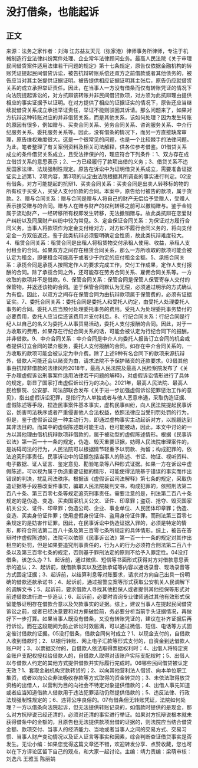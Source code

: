 # 没打借条，也能起诉
## 正文
来源：法务之家作者：刘海 江苏益友天元（张家港）律师事务所律师，专注于机械制造行业法律纠纷案件处理、企业常年法律顾问业务。最高人民法院《关于审理民间借贷案件适用法律若干问题的规定》第十七条规定，原告仅依据金融机构的转账凭证提起民间借贷诉讼，被告抗辩转账系偿还双方之前借款或者其他债务的，被告应当对其主张提供证据证明。被告提供相应证据证明其主张后，原告仍应就借贷关系的成立承担举证责任。因此，在当事人一方没有借条而仅有转账凭证的情况下向法院提起诉讼的，对方抗辩该转账并非民间借贷款项，对方须为此抗辩理由提供相应的事实证据予以证明。在对方提供了相应的证据证实的情况下，原告还应当继续就借贷关系成立承担举证责任，举证不能则驳回其诉请。那么问题来了，如果对方抗辩这种转账对应的并非借贷关系，而是其他关系，该如何处理？因为发生转账的原因有很多，例如赠与、买卖合同关系、劳务合同关系、咨询服务关系、中介行纪服务关系、委托服务关系等。因此，没有借条的情况下，而另一方直接缺席审理，原告维权难度很大。这是一个很常见的问题，也是一个比较棘手的法律问题。为此，笔者整理了有关案例资料及相关司法解释，供各位参考借鉴。01借贷关系成立的条件借贷关系成立，且受法律保护的，理应符合下列条件：1、双方存在成立借贷关系的意思表示；2、一方已经履行了款项出借的义务；3、借贷关系不违反国家法律、法规强制性规定。原告在诉讼中为证明借贷关系成立，需要准备证据证实上述第1、2项内容，第3项的认定由法院根据其所调查的事实进行判定。02没有借条，对方可能提起的抗辩1、买卖合同关系：买卖合同是出卖人转移标的物的所有权于买受人，买受人支付价款的合同。本案中，原告给付被告的款项，属于货款。2、赠与合同关系：赠与合同是赠与人将自己的财产无偿给予受赠人，受赠人表示接受赠与的合同。赠与人在赠与财产的权利转移之前可以撤销赠与。鉴于金钱属于流动财产，一经转移所有权即发生转移，无法撤销赠与。故此类抗辩在恋爱财产纠纷以及同居财产纠纷中较为常见。3、定金保证合同关系：为保证对方履行合同义务，当事人将款项作为定金支付给对方，对方如不履行合同义务的，将向支付定金一方双倍返还。鉴于此类抗辩必须要明确定金性质，故此类抗辩难度较大。4、租赁合同关系：租赁合同是出租人将租赁物交付承租人使用、收益，承租人支付租金的合同。如果双方之间存在租赁合同关系，那么一方所收取的款项可能会被认定为租金，即便租金可能高于或者少于约定的应付租金金额。5、承揽合同关系：承揽合同是承揽人按照定作人的要求完成工作，交付工作成果，定作人支付报酬的合同。除了承揽合同之外，还可能存在劳务合同关系、雇佣合同关系等。一方收取的款项并不是借款。6、保管合同关系：保管合同是保管人保管寄存人交付的保管物，并返还该物的合同。鉴于保管合同默认为无偿，必须通过明示的方式确认为有偿。因此，以双方之间存在保管合同为由抗辩款项属于保管费的，必须有证据证实。7、委托合同关系：委托合同是委托人和受托人约定，由受托人处理委托人事务的合同。委托人应当预付处理委托事务的费用。受托人为处理委托事务垫付的必要费用，委托人应当偿还该费用并支付利息。8、行纪合同关系：行纪合同是行纪人以自己的名义为委托人从事贸易活动，委托人支付报酬的合同。因此，对于一方收取的费用，如果存在行纪合同关系的话，可能会被认定为行纪合同下的报酬，并非借款。9、中介合同关系：中介合同是中介人向委托人报告订立合同的机会或者提供订立合同的媒介服务，委托人支付报酬的合同。如存在中介合同关系的，一方收取的款项可能会被认定为中介费。除了上述9种有名合同下的款项来源抗辩外，借款人可能还会以赌资为由，请求法院不予保护赌资的还款要求。03借其他事由抗辩非借款的法律风险2018年，最高人民法院及最高人民检察院发布了《关于办理虚假诉讼刑事案件适用法律若干问题的解释》，对虚假诉讼情形进行了具体的规定，彰显了国家打击虚假诉讼行为的决心。2021年，最高人民法院、最高人民检察院、公安部、司法部联合发布《关于进一步加强虚假诉讼犯罪惩治工作的意见》，指出虚假诉讼犯罪，是指行为人单独或者与他人恶意串通，采取伪造证据、虚假陈述等手段，捏造民事案件基本事实，虚构民事纠纷，向人民法院提起民事诉讼，妨害司法秩序或者严重侵害他人合法权益，依照法律应当受刑罚处罚的行为。但是，鉴于虚假诉讼是一种主动行为，即通过虚构事实主动起诉对方，以觊觎达到其非法目的。而其中的虚假陈述既可能主动，也可能被动，因此，本文中讨论的一方以其他理由借机抗辩款项非借款的，属于被动型的虚假陈述情形。根据《民事诉讼法》第一百一十一条的规定，伪造、毁灭重要证据，妨碍人民法院审理案件的，是妨碍司法的行为，人民法院可以根据情节轻重予以罚款、拘留；构成犯罪的，依法追究刑事责任。民事诉讼中的证据包括当事人的陈述、书证、物证、视听资料、电子数据、证人证言、鉴定意见、勘验笔录等八种形式证据。如果一方在诉讼中虚假陈述，可以视为属于伪造重要证据的情形，可能使得法院基于错误的事实而作出错误的判决，扰乱司法秩序。根据该《虚假诉讼司法解释》第七条的规定，采取伪造证据等手段篡改案件事实，骗取人民法院裁判文书，构成犯罪的，依照刑法第二百八十条、第三百零七条等规定追究刑事责任。需要注意的是，刑法第二百八十条规定的是伪造、变造、买卖国家机关公文、证件、印章罪；盗窃、抢夺、毁灭国家机关公文、证件、印章罪；伪造公司、企业、事业单位、人民团体印章罪；伪造、变造、买卖身份证件罪；使用虚假身份证件、盗用身份证件罪。而刑法第三百零七条规定的是妨害作证罪。因此，在民事诉讼中伪造证据入罪的，必须是特定的情形，即符合刑法第二百八十条及第三百零七条所规定的具体情形。综上，被告在答辩时作虚假陈述的，法院可以依照《民事诉讼法》第一百一十一条的规定对其作出相应的处罚，但是如果要追究刑事责任的，行为人的行为必须符合刑法第二百八十条以及第三百零七条的规定，否则基于罪刑法定的原则不给予入罪定性。04没打借条，该怎么办？1、起诉前，通过微信、短信等书面形式获得对方对借款意思表示的追认；2、起诉前，就借款事实以及还款承诺等内容以通话录音、现场录音等方式固定证据；3、起诉前，以结算利息等对账要求，请求对方向自己出具一份明确的借款还款承诺书；4、起诉前，通过报警立案等形式获取公安机关人民调解下的调解文书；5、起诉前，要求借款人寻找其他担保人或者提供其他担保等形式对前述借款进行进一步追认；6、起诉前，必要时咨询专业律师通过其他有效形式保留能够证明存在借款合意以及欠款事实的证据。综上，建议当事人在提起民间借贷诉讼之前，或者已经决意要和对方撕破脸前，务必要分析当前手头证据情况，再做好下一步打算。如果当事人既没有借条，又没有转账凭证的，建议在补齐证据后再行诉讼。而在这段期间为防止诉讼时效届满，可以通过微信、短信、电话等方式固定催讨借款的证据。05没打借条，借款合同何时成立？1、以现金支付的，自借款人收到借款时；2、以银行转账、网上电子汇款等形式支付的，自资金到达借款人账户时；3、以票据交付的，自借款人依法取得票据权利时；4、出借人将特定资金账户支配权授权给借款人的，自借款人取得对该账户实际支配权时；5、出借人以与借款人约定的其他方式提供借款并实际履行完成时。06哪些民间借贷被认定无效？1、套取金融机构贷款转贷的；2、以向其他营利法人借贷、向本单位职工集资，或者以向公众非法吸收存款等方式取得的资金转贷的；3、未依法取得放贷资格的出借人，以营利为目的向社会不特定对象提供借款的；4、出借人事先知道或者应当知道借款人借款用于违法犯罪活动仍然提供借款的；5、违反法律、行政法规强制性规定的；6、违背公序良俗的。07有借条但无转账凭证，法院如何处理？一方以借条向法院起诉，但无法提供转账记录的，如借款时提供的是现金，那么对方抗辩说已经还清的，必须对还清的事实进行举证。如果对方抗辩说根本就未获得借条中的金额的，且原告也无法提供款项出借的证据的，则法院应当结合借贷金额、款项交付、当事人的经济能力、当地或者当事人之间的交易方式、交易习惯、当事人财产变动情况以及证人证言等事实和因素，综合判断查证借贷事实是否发生。无讼小编：如果您觉得这篇文章还不错，欢迎转发分享、点赞收藏，您也可以在下方评论区留下自己的观点，和大家一起讨论。主编：靖力责编：梁萌审核：刘逸凡 王雅玉 陈丽娟